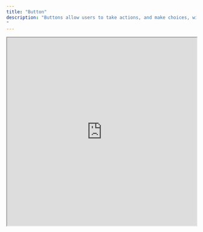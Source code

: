 ```yaml
---
title: "Button"
description: "Buttons allow users to take actions, and make choices, with a single tap.
"
---
```


<iframe src="https://codesandbox.io/embed/new?codemirror=1"
    width="100%"
    height="500px"
     title="React"
     allow="accelerometer; ambient-light-sensor; camera; encrypted-media; geolocation; gyroscope; hid; microphone; midi; payment; usb; vr; xr-spatial-tracking"
     sandbox="allow-forms allow-modals allow-popups allow-presentation allow-same-origin allow-scripts"
   ></iframe>
